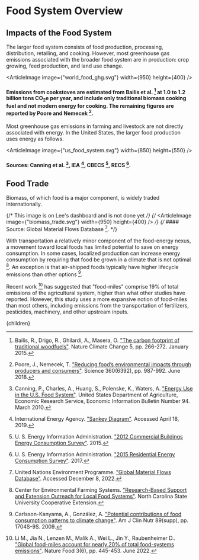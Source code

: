


# Food System Overview

## Impacts of the Food System
The larger food system consists of food production, processing, distribution, retailing, and cooking. However, most greenhouse gas emissions associated with the broader food system are in production: crop growing, feed production, and land use change.

<ArticleImage image={"world_food_ghg.svg"} width={950} height={400} />
#### Emissions from cookstoves are estimated from Bailis et al. [^1] at 1.0 to 1.2 billion tons CO<sub>2</sub>e per year, and include only traditional biomass cooking fuel and not modern energy for cooking. The remaining figures are reported by Poore and Nemecek [^6].

Most greenhouse gas emissions in farming and livestock are not directly associated with energy. In the United States, the larger food production uses energy as follows.

<ArticleImage image={"us_food_system.svg"} width={850} height={550} />
#### Sources: Canning et al. [^2], IEA [^5], CBECS [^7], RECS [^8].

## Food Trade

Biomass, of which food is a major component, is widely traded internationally.

{/* This image is on Lee's dashboard and is not done yet */}
{/* <ArticleImage image={"biomass_trade.svg"} width={950} height={400} /> */}
{/* #### Source: Global Material Flows Database [^10]. */}

With transportation a relatively minor component of the food-energy nexus, a movement toward local foods has limited potential to save on energy consumption. In some cases, localized production can increase energy consumption by requiring that food be grown in a climate that is not optimal [^4]. An exception is that air-shipped foods typically have higher lifecycle emissions than other options [^3].

<FoodTradeSolution />

Recent work [^9] has suggested that "food-miles" comprise 19% of total emissions of the agricultural system, higher than what other studies have reported. However, this study uses a more expansive notion of food-miles than most others, including emissions from the transportation of fertilizers, pesticides, machinery, and other upstream inputs.

[^1]: Bailis, R., Drigo, R., Ghilardi, A., Masera, O. ["The carbon footprint of traditional woodfuels"](https://www.nature.com/articles/nclimate2491). Nature Climate Change 5, pp. 266-272. January 2015.

[^2]: Canning, P., Charles, A., Huang, S., Polenske, K., Waters, A. ["Energy Use in the U.S. Food System"](http://www.ers.usda.gov/publications/err-economic-research-report/err94.aspx). United States Department of Agriculture, Economic Research Service, Economic Information Bulletin Number 94. March 2010.

[^3]: Carlsson-Kanyama, A., González, A. ["Potential contributions of food consumption patterns to climate change"](http://ajcn.nutrition.org/content/89/5/1704S.short). Am J Clin Nutr 89(supp), pp. 1704S-9S. 2009.

[^4]: Center for Environmental Farming Systems. ["Research-Based Support and Extension Outreach for Local Food Systems"](http://www.cefs.ncsu.edu/resources/guides/research-based-support-for-local-food-systems.pdf). North Carolina State University Cooperative Extension.

[^5]: International Energy Agency. ["Sankey Diagram"](https://www.iea.org/Sankey/). Accessed April 18, 2019.

[^6]: Poore, J., Nemecek, T. ["Reducing food’s environmental impacts through producers and consumers"](https://science.sciencemag.org/content/360/6392/987). Science 360(6392), pp. 987-992. June 2018.

[^7]: U. S. Energy Information Administration. ["2012 Commercial Buildings Energy Consumption Survey"](https://www.eia.gov/consumption/commercial/). 2015.

[^8]: U. S. Energy Information Administration. ["2015 Residential Energy Consumption Survey"](https://www.eia.gov/consumption/residential/). 2017.

[^9]: Li M., Jia N., Lenzen M., Malik A., Wei L., Jin Y., Raubenheimer D.. ["Global food-miles account for nearly 20% of total food-systems emissions"](https://www.nature.com/articles/s43016-022-00531-w). Nature Food 3(6), pp. 445-453. June 2022.

[^10]: United Nations Environment Programme. ["Global Material Flows Database"](https://www.resourcepanel.org/global-material-flows-database). Accessed December 8, 2022.

  <Article 
    focusAreaUrl={focusAreaUrl} 
    hierarchy={hierarchy} 
    site={site}
  >
    {children}
  </Article>